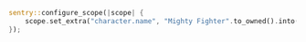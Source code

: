 ```rust
sentry::configure_scope(|scope| {
    scope.set_extra("character.name", "Mighty Fighter".to_owned().into());
});
```
